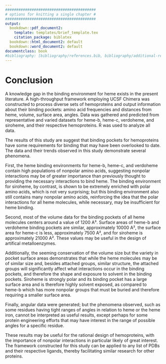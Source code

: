 ```yaml
---
#########################################
# options for knitting a single chapter #
#########################################
output:
  bookdown::pdf_document2:
    template: templates/brief_template.tex
    citation_package: biblatex
  bookdown::html_document2: default
  bookdown::word_document2: default
documentclass: book
#bibliography: [bibliography/references.bib, bibliography/additional-references.bib]
---
```



```{=tex}
\adjustmtc
\markboth{Methods}{}
```


# Conclusion {#conclusion}

A knowledge gap in the binding environment for heme exists in the present literature. A high-throughput framework employing UCSF Chimera  was constructed to process diverse sets of hemoproteins and output information about their binding pockets: amino acid frequencies and distances from heme, volume, surface area, angles. Data was gathered and predicted from representative and varied datasets for heme-b, heme-c, verdoheme, and siroheme, and their respective hemoproteins. R was used to analyze all data.

The results of this study are suggest that binding pockets for hemoproteins have some requirements for binding that may have been overlooked to date. The data and their trends observed in this study demonstrate several phenomena. 

First, the heme binding environments for heme-b, heme-c, and verdoheme contain high populations of nonpolar amino acids, suggesting nonpolar interactions may be of greater importance than previously thought to providing the necessary interactions to bind heme. The binding environment for siroheme, by contrast, is shown to be extremely enriched with polar amino acids, which is not very surprising; but this binding environment also still contains many nonpolar amino acids, reinforcing the idea that the polar interactions for all heme molecules, while necessary, may be insufficient for heme binding.

Second, most of the volume data for the binding pockets of all heme molecules centers around a value of 1200 A³. Surface areas of heme-b and verdoheme binding pockets are similar, approximately 10000 A², the surface area for heme-c is less, approximately 7500 A², and for siroheme is approximately 21000 A². These values may be useful in the design of artifical metalloenzymes.

Additionally, the seeming conservation of the volume size but the variety in pocket surface areas demonstrates that while the heme molecules may be of similar size and, besides attached groups, similar structure, the attached groups will significantly affect what interactions occur in the binding pockets, and therefore the shape and exposure to solvent in the binding pockets. Siroheme is strongly polar and its binding pocket has a large surface area and is therefore highly solvent exposed, as compared to heme-b which has more nonpolar groups that must be buried and therefore requiring a smaller surface area.

Finally, angular data were generated; but the phenomena observed, such as some residues having tight ranges of angles in relation to heme or the heme iron,  cannot be interpreted as useful results, except perhaps for some protein engineering efforts that may have interest in the range of possible angles for a specific residue.

These results may be useful for the rational design of hemoproteins, with the importance of nonpolar interactions in particular likely of great interest. The framework constructed for this study can be applied to any list of PDBs and their respective ligands, thereby facilitating similar research for other proteins.
